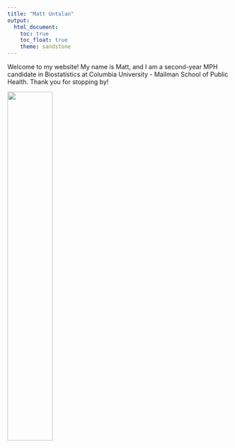 ```yaml
---
title: "Matt Untalan"
output: 
  html_document:
    toc: true
    toc_float: true
    theme: sandstone
---
```

Welcome to my website!  My name is Matt, and I am a second-year MPH candidate in Biostatistics at Columbia University - Mailman School of Public Health.  Thank you for stopping by!

<img src="images/IMG_0229.JPG" style="width:45%">